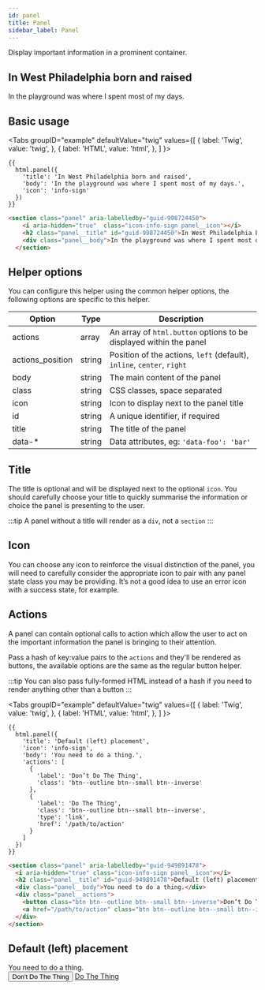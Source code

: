 ```yaml
---
id: panel
title: Panel
sidebar_label: Panel
---
```



Display important information in a prominent container.

<div className="d-example">
  <section className="panel" aria-labelledby="guid-998724450">
    <i aria-hidden="true"  className="icon-info-sign panel__icon"></i>
    <h2 className="panel__title" id="guid-998724450">In West Philadelphia born and raised</h2>
    <div className="panel__body">In the playground was where I spent most of my days.</div>
  </section>
</div>

## Basic usage

<Tabs
  groupID="example"
  defaultValue="twig"
  values={[
    { label: 'Twig', value: 'twig', },
    { label: 'HTML', value: 'html', },
  ]
}>
<TabItem value="twig">

```twig
{{
  html.panel({
    'title': 'In West Philadelphia born and raised',
    'body': 'In the playground was where I spent most of my days.',
    'icon': 'info-sign'
  })
}}
```

</TabItem>
<TabItem value="html">

```html
<section class="panel" aria-labelledby="guid-998724450">
    <i aria-hidden="true"  class="icon-info-sign panel__icon"></i>
    <h2 class="panel__title" id="guid-998724450">In West Philadelphia born and raised</h2>
    <div class="panel__body">In the playground was where I spent most of my days.</div>
  </section>
```

</TabItem>
</Tabs>

## Helper options

You can configure this helper using the common helper options, the following options are specific to this helper.

Option  | Type   | Description
------- | ------ | --------------------------------------------------------------
actions | array  | An array of `html.button` options to be displayed within the panel
actions_position | string | Position of the actions, `left` (default), `inline`, `center`, `right`
body    | string | The main content of the panel
class   | string | CSS classes, space separated
icon    | string | Icon to display next to the panel title
id      | string | A unique identifier, if required
title   | string | The title of the panel
data-*  | string | Data attributes, eg: `'data-foo': 'bar'`

## Title

The title is optional and will be displayed next to the optional `icon`. You should carefully choose your title to quickly summarise the information or choice the panel is presenting to the user.

:::tip
A panel without a title will render as a `div`, not a `section`
:::

## Icon

You can choose any icon to reinforce the visual distinction of the panel, you will need to carefully consider the appropriate icon to pair with any panel state class you may be providing. It’s not a good idea to use an error icon with a success state, for example.

## Actions

A panel can contain optional calls to action which allow the user to act on the 
important information the panel is bringing to their attention.

Pass a hash of key:value pairs to the `actions` and they'll be rendered as buttons, the available options are the same as the regular button helper.

:::tip
You can also pass fully-formed HTML instead of a hash if you need to render anything other than a button
:::

<Tabs
  groupID="example"
  defaultValue="twig"
  values={[
    { label: 'Twig', value: 'twig', },
    { label: 'HTML', value: 'html', },
  ]
}>
<TabItem value="twig">

```twig
{{
  html.panel({
    'title': 'Default (left) placement',
    'icon': 'info-sign',
    'body': 'You need to do a thing.',
    'actions': [
      {
        'label': 'Don’t Do The Thing',
        'class': 'btn--outline btn--small btn--inverse'
      },
      {
        'label': 'Do The Thing',
        'class': 'btn--outline btn--small btn--inverse',
        'type': 'link',
        'href': '/path/to/action'
      }
    ]
  })
}}
```

</TabItem>
<TabItem value="html">

```html
<section class="panel" aria-labelledby="guid-949891478">
  <i aria-hidden="true" class="icon-info-sign panel__icon"></i>
  <h2 class="panel__title" id="guid-949891478">Default (left) placement</h2>
  <div class="panel__body">You need to do a thing.</div>
  <div class="panel__actions">
    <button class="btn btn--outline btn--small btn--inverse">Don’t Do The Thing</button>
    <a href="/path/to/action" class="btn btn--outline btn--small btn--inverse">Do The Thing</a>
  </div>
</section>
```

</TabItem>
</Tabs>

<div className="d-example">
<section class="panel" aria-labelledby="guid-949891478">
  <i aria-hidden="true" class="icon-info-sign panel__icon"></i>
  <h2 class="panel__title" id="guid-949891478">Default (left) placement</h2>
  <div class="panel__body">You need to do a thing.</div>
  <div class="panel__actions">
    <button class="btn btn--outline btn--small btn--inverse">Don’t Do The Thing</button>
    <a href="/path/to/action" class="btn btn--outline btn--small btn--inverse">Do The Thing</a>
  </div>
</section>
</div>
